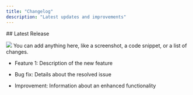 ```yaml
---
title: "Changelog"
description: "Latest updates and improvements"
---
```


<Update label="2024-10-12" description="v0.1.1">
  ## Latest Release

![](CleanShot2024-12-04at22.59.54@2x.png)
You can add anything here, like a screenshot, a code snippet, or a list of changes.

- Feature 1: Description of the new feature

- Bug fix: Details about the resolved issue

- Improvement: Information about an enhanced functionality

</Update>
